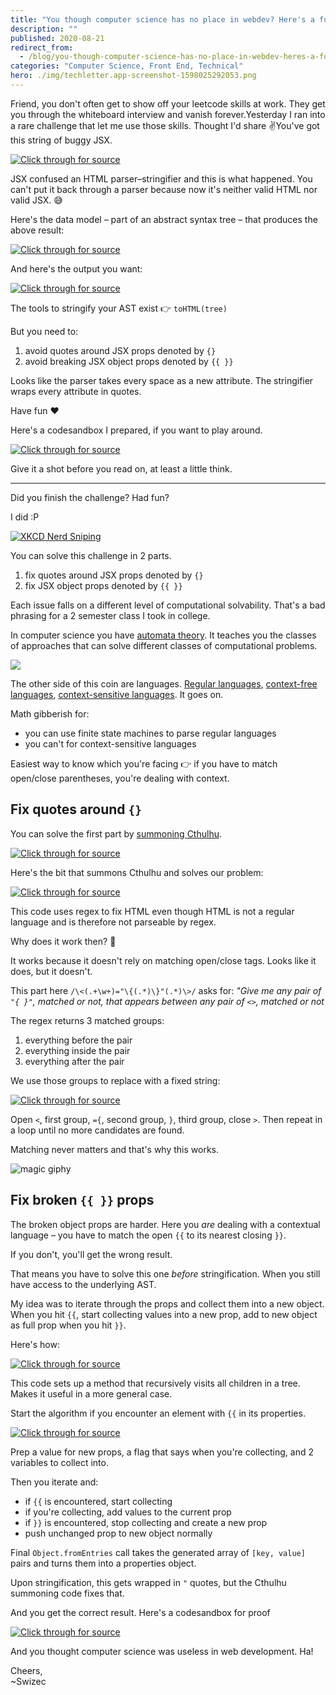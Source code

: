 ```yaml
---
title: "You though computer science has no place in webdev? Here's a fun coding challenge"
description: ""
published: 2020-08-21
redirect_from:
  - /blog/you-though-computer-science-has-no-place-in-webdev-heres-a-fun-coding-challenge/swizec/9484
categories: "Computer Science, Front End, Technical"
hero: ./img/techletter.app-screenshot-1598025292053.png
---
```


Friend, you don't often get to show off your leetcode skills at work. They get you through the whiteboard interview and vanish forever.Yesterday I ran into a rare challenge that let me use those skills. Thought I'd share ✌️You've got this string of buggy JSX.

[![Click through for source](./img/techletter.app-screenshot-1598025292053.png)](<https://carbon.now.sh/?bg=rgba(255,255,255,1)&t=seti&l=null&ds=true&wc=true&wa=true&pv=48px&ph=32px&ln=false&code=%20%20%20%20%20%20%3Cdiv%20data-prop%3D%22hello%22%20ref%3D%22%7Bthis.refCallback%7D%22%20id%3D%22an-id%22%20style%3D%22%7B%7B%22%20border%3A%3D%22%22%20%26%2334%3B1px%3D%22%22%20solid%3D%22%22%20red%26%2334%3B%3D%22%22%20%7D%7D%3D%22%22%20keepme%3D%22%7Blol%7D%22%20href%3D%22a%20link%22%20objprop%3D%22%7B%7Btest%3A%26%2339%3Bnospace%26%2339%3B%7D%7D%22%20objprop2%3D%22%7B%7B%22%20test%3A%3D%22%22%20%26%2339%3Bleftspace%26%2339%3B%7D%7D%3D%22%22%20notobj%3D%22%7B%7B%22%3E%0A%20%20%20%20%20%20%20%20%7Bfaker.lorem.paragraphs(Math.random()%20*%2010)%7D%0A%20%20%20%20%20%20%3C%2Fdiv%3E>)

JSX confused an HTML parser–stringifier and this is what happened. You can't put it back through a parser because now it's neither valid HTML nor valid JSX. 😅

Here's the data model – part of an abstract syntax tree – that produces the above result:

[![Click through for source](./img/techletter.app-screenshot-1598025292105.png)](<https://carbon.now.sh/?bg=rgba(255,255,255,1)&t=seti&l=javascript&ds=true&wc=true&wa=true&pv=48px&ph=32px&ln=false&code=%20%20%20%20%7B%0A%20%20%20%20%20%20type%3A%20'element'%2C%0A%20%20%20%20%20%20tagName%3A%20'div'%2C%0A%20%20%20%20%20%20properties%3A%20%7B%0A%20%20%20%20%20%20%20%20dataProp%3A%20'hello'%2C%0A%20%20%20%20%20%20%20%20ref%3A%20'%7Bthis.refCallback%7D'%2C%0A%20%20%20%20%20%20%20%20id%3A%20'an-id'%2C%0A%20%20%20%20%20%20%20%20style%3A%20'%7B%7B'%2C%0A%20%20%20%20%20%20%20%20'border%3A'%3A%20''%2C%0A%20%20%20%20%20%20%20%20'%221px'%3A%20''%2C%0A%20%20%20%20%20%20%20%20solid%3A%20''%2C%0A%20%20%20%20%20%20%20%20'red%22'%3A%20''%2C%0A%20%20%20%20%20%20%20%20'%7D%7D'%3A%20''%2C%0A%20%20%20%20%20%20%20%20keepme%3A%20'%7Blol%7D'%2C%0A%20%20%20%20%20%20%20%20href%3A%20'a%20link'%2C%0A%20%20%20%20%20%20%20%20objprop%3A%20%22%7B%7Btest%3A'nospace'%7D%7D%22%2C%0A%20%20%20%20%20%20%20%20objprop2%3A%20'%7B%7B'%2C%0A%20%20%20%20%20%20%20%20'test%3A'%3A%20''%2C%0A%20%20%20%20%20%20%20%20%22'leftspace'%7D%7D%22%3A%20''%2C%0A%20%20%20%20%20%20%20%20notobj%3A%20'%7B%7B'%0A%20%20%20%20%20%20%7D%2C%0A%20%20%20%20%20%20children%3A%20%5B%0A%20%20%20%20%20%20%20%20%7B%0A%20%20%20%20%20%20%20%20%20%20type%3A%20'text'%2C%0A%20%20%20%20%20%20%20%20%20%20value%3A%20'%5Cn%20%20%20%20%20%20%20%20%7Bfaker.lorem.paragraphs(Math.random()%20*%2010)%7D%5Cn%20%20%20%20%20%20'%2C%0A%20%20%20%20%20%20%20%20%7D%0A%20%20%20%20%20%20%5D%0A%20%20%20%20%7D>)

And here's the output you want:

[![Click through for source](./img/techletter.app-screenshot-1598025292011.png)](<https://carbon.now.sh/?bg=rgba(255,255,255,1)&t=seti&l=javascript&ds=true&wc=true&wa=true&pv=48px&ph=32px&ln=false&code=%20%20%3Cdiv%20data-prop%3D%22hello%22%20ref%3D%7Bthis.refCallback%7D%20id%3D%22an-id%22%20style%3D%7B%7B%20border%3A%20%221px%20solid%20red%22%20%7D%7D%20keepme%3D%7Blol%7D%20href%3D%22a%20link%22%20objprop%3D%7B%7Btest%3A'nospace'%7D%7D%20objprop2%3D%7B%7B%20test%3A%20'leftspace'%7D%7D%3E%0A%20%20%20%20%7Bfaker.lorem.paragraphs(Math.random()%20*%2010)%7D%0A%20%20%3C%2Fdiv%3E>)

The tools to stringify your AST exist 👉 `toHTML(tree)`

But you need to:

1.  avoid quotes around JSX props denoted by `{}`
2.  avoid breaking JSX object props denoted by `{{ }}`

Looks like the parser takes every space as a new attribute. The stringifier wraps every attribute in quotes.

Have fun ❤️

Here's a codesandbox I prepared, if you want to play around.

[![Click through for source](./img/techletter.app-screenshot-1598025319641.png)](https://codesandbox.io/s/agitated-drake-9kclq)

Give it a shot before you read on, at least a little think.

---

Did you finish the challenge? Had fun?

I did :P

[![XKCD Nerd Sniping](./img/comics-nerd_sniping.png)](https://xkcd.com/356/)

You can solve this challenge in 2 parts.

1.  fix quotes around JSX props denoted by `{}`
2.  fix JSX object props denoted by `{{ }}`

Each issue falls on a different level of computational solvability. That's a bad phrasing for a 2 semester class I took in college.

In computer science you have [automata theory](https://en.wikipedia.org/wiki/Finite-state_machine). It teaches you the classes of approaches that can solve different classes of computational problems.

[![](./img/rysvgpng79a2b1.png)](https://en.wikipedia.org/wiki/Automata_theory)

The other side of this coin are languages. [Regular languages](https://en.wikipedia.org/wiki/Regular_language), [context-free languages](https://en.wikipedia.org/wiki/Context-free_language), [context-sensitive languages](https://en.wikipedia.org/wiki/Context-sensitive_language). It goes on.

Math gibberish for:

- you can use finite state machines to parse regular languages
- you can't for context-sensitive languages

Easiest way to know which you're facing 👉 if you have to match open/close parentheses, you're dealing with context.

## Fix quotes around `{}`

You can solve the first part by [summoning Cthulhu](https://stackoverflow.com/questions/1732348/regex-match-open-tags-except-xhtml-self-contained-tags/1732454#1732454).

[![Click through for source](/static/media/error.4c412ab4.png)](https://twitter.com/Swizec/status/1296481223859146752)

Here's the bit that summons Cthulhu and solves our problem:

[![Click through for source](./img/techletter.app-screenshot-1598035503830.png)](<https://carbon.now.sh/?bg=rgba(255,255,255,1)&t=seti&l=javascript&ds=true&wc=true&wa=true&pv=48px&ph=32px&ln=false&code=while%20(html.match(%2F%5C%3C(.%2B%5Cw%2B)%3D%22%5C%7B(.*)%5C%7D%22(.*)%5C%3E%2F))%20%7B%0A%20%20%20%20html%20%3D%20html.replace(%2F%5C%3C(.%2B%5Cw%2B)%3D%22%5C%7B(.*)%5C%7D%22(.*)%5C%3E%2F%2C%20%22%3C%241%3D%7B%242%7D%243%3E%22)%3B%0A%7D>)

This code uses regex to fix HTML even though HTML is not a regular language and is therefore not parseable by regex.

Why does it work then? 🤨

It works because it doesn't rely on matching open/close tags. Looks like it does, but it doesn't.

This part here `/\<(.+\w+)="\{(.*)\}"(.*)\>/` asks for: _"Give me any pair of `"{ }"`, matched or not, that appears between any pair of `<>`, matched or not_

The regex returns 3 matched groups:

1.  everything before the pair
2.  everything inside the pair
3.  everything after the pair

We use those groups to replace with a fixed string:

[![Click through for source](./img/techletter.app-screenshot-1598035504022.png)](<https://carbon.now.sh/?bg=rgba(255,255,255,1)&t=seti&l=javascript&ds=true&wc=true&wa=true&pv=48px&ph=32px&ln=false&code=html%20%3D%20html.replace(...%2C%20%22%3C%241%3D%7B%242%7D%243%3E%22)%3B>)

Open `<`, first group, `={`, second group, `}`, third group, close `>`. Then repeat in a loop until no more candidates are found.

Matching never matters and that's why this works.

![magic giphy](./img/media-12NUbkX6p4xOO4-giphy.gif)

## Fix broken `{{ }}` props

The broken object props are harder. Here you _are_ dealing with a contextual language – you have to match the open `{{` to its nearest closing `}}`.

If you don't, you'll get the wrong result.

That means you have to solve this one _before_ stringification. When you still have access to the underlying AST.

My idea was to iterate through the props and collect them into a new object. When you hit `{{`, start collecting values into a new prop, add to new object as full prop when you hit `}}`.

Here's how:

[![Click through for source](./img/techletter.app-screenshot-1598035504431.png)](<https://carbon.now.sh/?bg=rgba(255,255,255,1)&t=seti&l=javascript&ds=true&wc=true&wa=true&pv=48px&ph=32px&ln=false&code=function%20fixJsxObjectProps(tree)%20%7B%0A%20%20%20%20if%20(tree.type%20%3D%3D%3D%20%22element%22%20%26%26%20tree.properties)%20%7B%0A%20%20%20%20%20%20%20%20%2F%2F%20bad%20props%20start%20with%20a%20broken%20prop%3D'%7B%7B'%0A%20%20%20%20%20%20%20%20if%20(Object.values(tree.properties).some((val)%20%3D%3E%20val%20%3D%3D%3D%20%22%7B%7B%22))%20%7B%0A%20%20%20%20%20%20%20%20%20%20%20%20%0A%20%20%20%20%20%20%20%20%20%20%20%20%2F%2F%20loop%20through%20props%20to%20fix%0A%0A%20%20%20%20%20%20%20%20%20%20%20%20tree.properties%20%3D%20Object.fromEntries(props)%3B%0A%20%20%20%20%20%20%20%20%7D%0A%20%20%20%20%7D%0A%0A%20%20%20%20if%20(tree.children)%20%7B%0A%20%20%20%20%20%20%20%20tree.children%20%3D%20tree.children.map(fixJsxObjectProps)%3B%0A%20%20%20%20%7D%0A%0A%20%20%20%20return%20tree%3B%0A%7D>)

This code sets up a method that recursively visits all children in a tree. Makes it useful in a more general case.

Start the algorithm if you encounter an element with `{{` in its properties.

[![Click through for source](./img/techletter.app-screenshot-1598035504297.png)](<https://carbon.now.sh/?bg=rgba(255,255,255,1)&t=seti&l=javascript&ds=true&wc=true&wa=true&pv=48px&ph=32px&ln=false&code=let%20props%20%3D%20%5B%5D%3B%0Alet%20collecting%20%3D%20false%3B%0Alet%20prop%2C%20propVal%3B%0A%20%20%20%20%20%20%20%20%20%20%20%20%0Afor%20(let%20%5Bkey%2C%20val%5D%20of%20Object.entries(tree.properties))%20%7B%0A%20%20%20%20if%20(val%20%3D%3D%3D%20%22%7B%7B%22)%20%7B%0A%20%20%20%20%20%20%20%20%2F%2F%20the%20next%20several%20props%20are%20part%20of%20the%20object%0A%20%20%20%20%20%20%20%20collecting%20%3D%20true%3B%0A%20%20%20%20%20%20%20%20prop%20%3D%20key%3B%0A%20%20%20%20%20%20%20%20propVal%20%3D%20%5Bval%5D%3B%0A%20%20%20%20%7D%20else%20if%20(collecting)%20%7B%0A%20%20%20%20%20%20%20%20%2F%2F%20collect%20props%0A%20%20%20%20%20%20%20%20propVal.push(%60%24%7Bkey%7D%20%24%7Bval%7D%60)%3B%0A%0A%20%20%20%20%20%20%20%20if%20(key.includes(%22%7D%7D%22)%20%7C%7C%20val.includes(%22%7D%7D%22))%20%7B%0A%20%20%20%20%20%20%20%20%20%20%20%20%2F%2F%20stop%20collecting%20when%20done%0A%20%20%20%20%20%20%20%20%20%20%20%20props.push(%5B%0A%20%20%20%20%20%20%20%20%20%20%20%20%20%20%20%20prop%2C%0A%20%20%20%20%20%20%20%20%20%20%20%20%20%20%20%20propVal%0A%20%20%20%20%20%20%20%20%20%20%20%20%20%20%20%20%20%20%20%20.join(%22%20%22)%0A%20%20%20%20%20%20%20%20%20%20%20%20%20%20%20%20%20%20%20%20.replace(%2F%5B%20%5D%7B2%2C%7D%2Fg%2C%20%22%20%22)%0A%20%20%20%20%20%20%20%20%20%20%20%20%20%20%20%20%20%20%20%20.trim()%2C%0A%20%20%20%20%20%20%20%20%20%20%20%20%5D)%3B%0A%20%20%20%20%20%20%20%20%20%20%20%20collecting%20%3D%20false%3B%0A%20%20%20%20%20%20%20%20%7D%0A%20%20%20%20%7D%20else%20%7B%0A%20%20%20%20%20%20%20%20props.push(%5Bkey%2C%20val%5D)%3B%0A%20%20%20%20%7D%0A%7D>)

Prep a value for new props, a flag that says when you're collecting, and 2 variables to collect into.

Then you iterate and:

- if `{{` is encountered, start collecting
- if you're collecting, add values to the current prop
- if `}}` is encountered, stop collecting and create a new prop
- push unchanged prop to new object normally

Final `Object.fromEntries` call takes the generated array of `[key, value]` pairs and turns them into a properties object.

Upon stringification, this gets wrapped in `"` quotes, but the Cthulhu summoning code fixes that.

And you get the correct result. Here's a codesandbox for proof

[![Click through for source](./img/techletter.app-screenshot-1598035520936.png)](https://codesandbox.io/s/happy-snowflake-97sp7)

And you thought computer science was useless in web development. Ha!

Cheers,  
~Swizec
